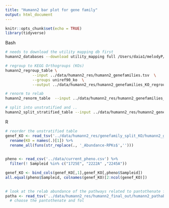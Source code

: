 ```yaml
---
title: "Humann2 bar plot for gene family"
output: html_document
---
```


```r
knitr::opts_chunk$set(echo = TRUE)
library(tidyverse)
```

######################################## Bash ########################################

```bash
# needs to download the utility mapping db first
humann2_databases --download utility_mapping full /Users/daia1/melodyP/data/humann2_res
```

```bash
# regroup to KEGG Orthogroups (KOs)
humann2_regroup_table \
            --input ../data/humann2_res/humann2_genefamilies.tsv  \
            --groups uniref90_ko  \
            --output ../data/humann2_res/humann2_genefamilies_KO_regroup.tsv
```

```bash
# renorm to relab
humann2_renorm_table  --input ../data/humann2_res/humann2_genefamilies_KO_regroup.tsv -u relab --output ../data/humann2_res/humann2_genefamilies_KO_regroup_relab.tsv
```

```bash
# split into unstratified and ..
humann2_split_stratified_table --input ../data/humann2_res/humann2_genefamilies_KO_regroup_relab.tsv  --output ../data/humann2_res/genefamily_split_KO
```

######################################## R ############################################

```r

# reorder the unstratified table
genef_KO <- read_tsv('../data/humann2_res/genefamily_split_KO/humann2_genefamilies_KO_regroup_relab_unstratified.tsv')%>% 
  rename(KO = names(.)[1]) %>% 
  rename_all(funs(str_replace(., '_Abundance-RPKs$',''))) 
  

pheno <- read_csv('../data/current_pheno.csv') %>% 
  filter(! Sampleid %in% c("1725E", "2222A" ,"2245A"))

genef_KO <- bind_cols(genef_KO[,1],genef_KO[,pheno$Sampleid]) 
all.equal(pheno$Sampleid, colnames(genef_KO)[2:ncol(genef_KO)])
  
```
```r
# look at the relab abundance of the pathways related to pantothenate for example
patha <- read_tsv('../data/humann2_res/humann2_final_out/humann2_pathabundance_relab_unstratified.tsv') %>% 
  # choose the pantothenate and fol
```





